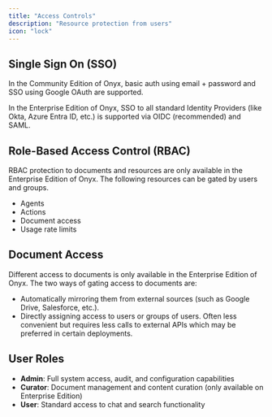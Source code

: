 ```yaml
---
title: "Access Controls"
description: "Resource protection from users"
icon: "lock"
---
```


## Single Sign On (SSO)

In the Community Edition of Onyx, basic auth using email + password and SSO using Google OAuth are supported.

In the Enterprise Edition of Onyx, SSO to all standard Identity Providers (like Okta, Azure Entra ID, etc.)
is supported via OIDC (recommended) and SAML.

## Role-Based Access Control (RBAC)

RBAC protection to documents and resources are only available in the Enterprise Edition of Onyx.
The following resources can be gated by users and groups.
- Agents
- Actions
- Document access
- Usage rate limits

## Document Access

Different access to documents is only available in the Enterprise Edition of Onyx.
The two ways of gating access to documents are:

- Automatically mirroring them from external sources (such as Google Drive, Salesforce, etc.).
- Directly assigning access to users or groups of users. Often less convenient but requires less
  calls to external APIs which may be preferred in certain deployments.

## User Roles

- **Admin**: Full system access, audit, and configuration capabilities
- **Curator**: Document management and content curation (only available on Enterprise Edition)
- **User**: Standard access to chat and search functionality
